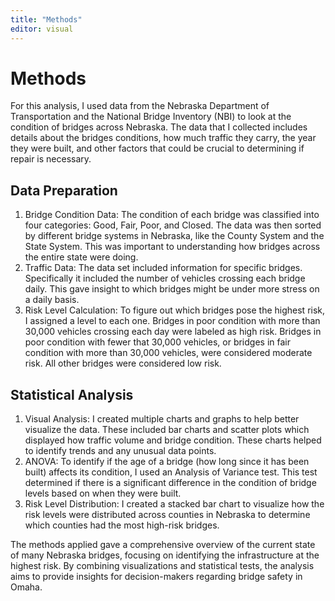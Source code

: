 ```yaml
---
title: "Methods"
editor: visual
---
```


# Methods

For this analysis, I used data from the Nebraska Department of Transportation and the National Bridge Inventory (NBI) to look at the condition of bridges across Nebraska. The data that I collected includes details about the bridges conditions, how much traffic they carry, the year they were built, and other factors that could be crucial to determining if repair is necessary.

## Data Preparation

1.  Bridge Condition Data: The condition of each bridge was classified into four categories: Good, Fair, Poor, and Closed. The data was then sorted by different bridge systems in Nebraska, like the County System and the State System. This was important to understanding how bridges across the entire state were doing.
2.  Traffic Data: The data set included information for specific bridges. Specifically it included the number of vehicles crossing each bridge daily. This gave insight to which bridges might be under more stress on a daily basis.
3.  Risk Level Calculation: To figure out which bridges pose the highest risk, I assigned a level to each one. Bridges in poor condition with more than 30,000 vehicles crossing each day were labeled as high risk. Bridges in poor condition with fewer that 30,000 vehicles, or bridges in fair condition with more than 30,000 vehicles, were considered moderate risk. All other bridges were considered low risk.

## Statistical Analysis

1.  Visual Analysis: I created multiple charts and graphs to help better visualize the data. These included bar charts and scatter plots which displayed how traffic volume and bridge condition. These charts helped to identify trends and any unusual data points.
2.  ANOVA: To identify if the age of a bridge (how long since it has been built) affects its condition, I used an Analysis of Variance test. This test determined if there is a significant difference in the condition of bridge levels based on when they were built.
3.  Risk Level Distribution: I created a stacked bar chart to visualize how the risk levels were distributed across counties in Nebraska to determine which counties had the most high-risk bridges.

The methods applied gave a comprehensive overview of the current state of many Nebraska bridges, focusing on identifying the infrastructure at the highest risk. By combining visualizations and statistical tests, the analysis aims to provide insights for decision-makers regarding bridge safety in Omaha.
